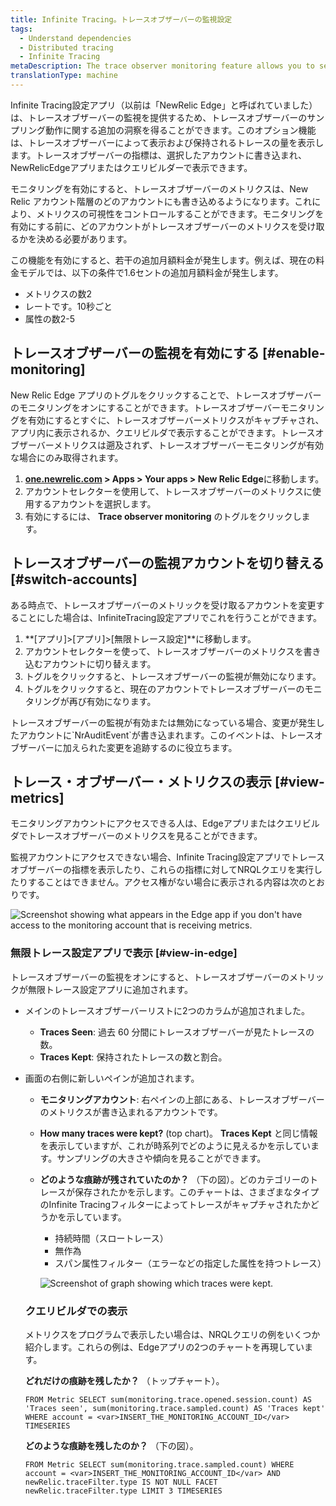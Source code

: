 ```yaml
---
title: Infinite Tracing。トレースオブザーバーの監視設定
tags:
  - Understand dependencies
  - Distributed tracing
  - Infinite Tracing
metaDescription: The trace observer monitoring feature allows you to see if New Relic is handling your traces as you expect.
translationType: machine
---
```




Infinite Tracing設定アプリ（以前は「NewRelic Edge」と呼ばれていました）は、トレースオブザーバーの監視を提供するため、トレースオブザーバーのサンプリング動作に関する追加の洞察を得ることができます。このオプション機能は、トレースオブザーバーによって表示および保持されるトレースの量を表示します。トレースオブザーバーの指標は、選択したアカウントに書き込まれ、NewRelicEdgeアプリまたはクエリビルダーで表示できます。

モニタリングを有効にすると、トレースオブザーバーのメトリクスは、New Relic アカウント階層のどのアカウントにも書き込めるようになります。これにより、メトリクスの可視性をコントロールすることができます。モニタリングを有効にする前に、どのアカウントがトレースオブザーバーのメトリクスを受け取るかを決める必要があります。

<Callout variant="tip">
  この機能を有効にすると、若干の追加月額料金が発生します。例えば、現在の料金モデルでは、以下の条件で1.6セントの追加月額料金が発生します。

  * メトリクスの数2
  * レートです。10秒ごと
  * 属性の数2-5
</Callout>

## トレースオブザーバーの監視を有効にする [#enable-monitoring]

New Relic Edge アプリのトグルをクリックすることで、トレースオブザーバーのモニタリングをオンにすることができます。トレースオブザーバーモニタリングを有効にするとすぐに、トレースオブザーバーメトリクスがキャプチャされ、アプリ内に表示されるか、クエリビルダで表示することができます。トレースオブザーバーメトリクスは遡及されず、トレースオブザーバーモニタリングが有効な場合にのみ取得されます。

1. **[one.newrelic.com](https://one.newrelic.com/all-capabilities) > Apps > Your apps > New Relic Edge**に移動します。
2. アカウントセレクターを使用して、トレースオブザーバーのメトリクスに使用するアカウントを選択します。
3. 有効にするには、 **Trace observer monitoring** のトグルをクリックします。

## トレースオブザーバーの監視アカウントを切り替える [#switch-accounts]

ある時点で、トレースオブザーバーのメトリックを受け取るアカウントを変更することにした場合は、InfiniteTracing設定アプリでこれを行うことができます。

1. **\[アプリ]>\[アプリ]>\[無限トレース設定]**に移動します。
2. アカウントセレクターを使って、トレースオブザーバーのメトリクスを書き込むアカウントに切り替えます。
3. トグルをクリックすると、トレースオブザーバーの監視が無効になります。
4. トグルをクリックすると、現在のアカウントでトレースオブザーバーのモニタリングが再び有効になります。

<Callout variant="tip">
  トレースオブザーバーの監視が有効または無効になっている場合、変更が発生したアカウントに`NrAuditEvent`が書き込まれます。このイベントは、トレースオブザーバーに加えられた変更を追跡するのに役立ちます。
</Callout>

## トレース・オブザーバー・メトリクスの表示 [#view-metrics]

モニタリングアカウントにアクセスできる人は、Edgeアプリまたはクエリビルダでトレースオブザーバーのメトリクスを見ることができます。

監視アカウントにアクセスできない場合、Infinite Tracing設定アプリでトレースオブザーバーの指標を表示したり、これらの指標に対してNRQLクエリを実行したりすることはできません。アクセス権がない場合に表示される内容は次のとおりです。

<img
  title="trace_observer_monitoring_no_access.png"
  alt="Screenshot showing what appears in the Edge app if you don't have access to the monitoring account that is receiving metrics."
  src={distributedtracingTraceMonitoringToggle}
/>

### 無限トレース設定アプリで表示 [#view-in-edge]

トレースオブザーバーの監視をオンにすると、トレースオブザーバーのメトリックが無限トレース設定アプリに追加されます。

* メインのトレースオブザーバーリストに2つのカラムが追加されました。

  * **Traces Seen**: 過去 60 分間にトレースオブザーバーが見たトレースの数。
  * **Traces Kept**: 保持されたトレースの数と割合。

* 画面の右側に新しいペインが追加されます。

  * **モニタリングアカウント**: 右ペインの上部にある、トレースオブザーバーのメトリクスが書き込まれるアカウントです。

  * **How many traces were kept?** (top chart)。 **Traces Kept** と同じ情報を表示していますが、これが時系列でどのように見えるかを示しています。サンプリングの大きさや傾向を見ることができます。

  * **どのような痕跡が残されていたのか？** （下の図）。どのカテゴリーのトレースが保存されたかを示します。このチャートは、さまざまなタイプのInfinite Tracingフィルターによってトレースがキャプチャされたかどうかを示しています。

    * 持続時間（スロートレース）
    * 無作為
    * スパン属性フィルター（エラーなどの指定した属性を持つトレース）

    <img
      title="which_traces_kept.png"
      alt="Screenshot of graph showing which traces were kept."
      src={distributedtracingHowManyTracesKept}
    />

  ### クエリビルダでの表示

  メトリクスをプログラムで表示したい場合は、NRQLクエリの例をいくつか紹介します。これらの例は、Edgeアプリの2つのチャートを再現しています。

  **どれだけの痕跡を残したか？** （トップチャート）。

  ```
  FROM Metric SELECT sum(monitoring.trace.opened.session.count) AS 'Traces seen', sum(monitoring.trace.sampled.count) AS 'Traces kept' WHERE account = <var>INSERT_THE_MONITORING_ACCOUNT_ID</var> TIMESERIES
  ```

  **どのような痕跡を残したのか？** （下の図）。

  ```
  FROM Metric SELECT sum(monitoring.trace.sampled.count) WHERE account = <var>INSERT_THE_MONITORING_ACCOUNT_ID</var> AND newRelic.traceFilter.type IS NOT NULL FACET newRelic.traceFilter.type LIMIT 3 TIMESERIES
  ```